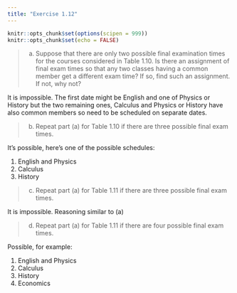 ```yaml
---
title: "Exercise 1.12"
---
```


```r
knitr::opts_chunk$set(options(scipen = 999))
knitr::opts_chunk$set(echo = FALSE)
```

> (a) Suppose that there are only two possible final examination times for the courses considered in Table 1.10. Is there an assignment of final exam times so that any two classes having a common member get a different exam time? If so, find such an assignment. If not, why not?

It is impossible. The first date might be English and one of Physics or History but the two remaining ones, Calculus and Physics or History have also common members so need to be scheduled on separate dates.

> (b) Repeat part (a) for Table 1.10 if there are three possible final exam times.

It's possible, here's one of the possible schedules:

1. English and Physics
2. Calculus
3. History

> (c) Repeat part (a) for Table 1.11 if there are three possible final exam times.

It is impossible. Reasoning similar to (a)

> (d) Repeat part (a) for Table 1.11 if there are four possible final exam times.

Possible, for example:

1. English and Physics
2. Calculus
3. History
4. Economics